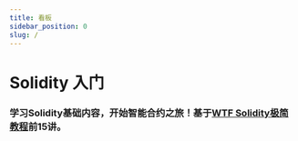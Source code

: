 ```yaml
---
title: 看板
sidebar_position: 0
slug: /
---
```



# Solidity 入门
### 学习Solidity基础内容，开始智能合约之旅！基于[WTF Solidity极简教程](https://github.com/AmazingAng/WTF-Solidity)前15讲。

<QuizDashboard></QuizDashboard>
